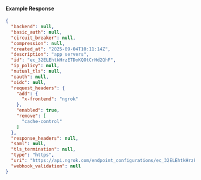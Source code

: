 
#### Example Response

```json
{
  "backend": null,
  "basic_auth": null,
  "circuit_breaker": null,
  "compression": null,
  "created_at": "2025-09-04T10:11:14Z",
  "description": "app servers",
  "id": "ec_32ELEhtkHrzETDoKQOtCrHd2QhF",
  "ip_policy": null,
  "mutual_tls": null,
  "oauth": null,
  "oidc": null,
  "request_headers": {
    "add": {
      "x-frontend": "ngrok"
    },
    "enabled": true,
    "remove": [
      "cache-control"
    ]
  },
  "response_headers": null,
  "saml": null,
  "tls_termination": null,
  "type": "https",
  "uri": "https://api.ngrok.com/endpoint_configurations/ec_32ELEhtkHrzETDoKQOtCrHd2QhF",
  "webhook_validation": null
}
```

